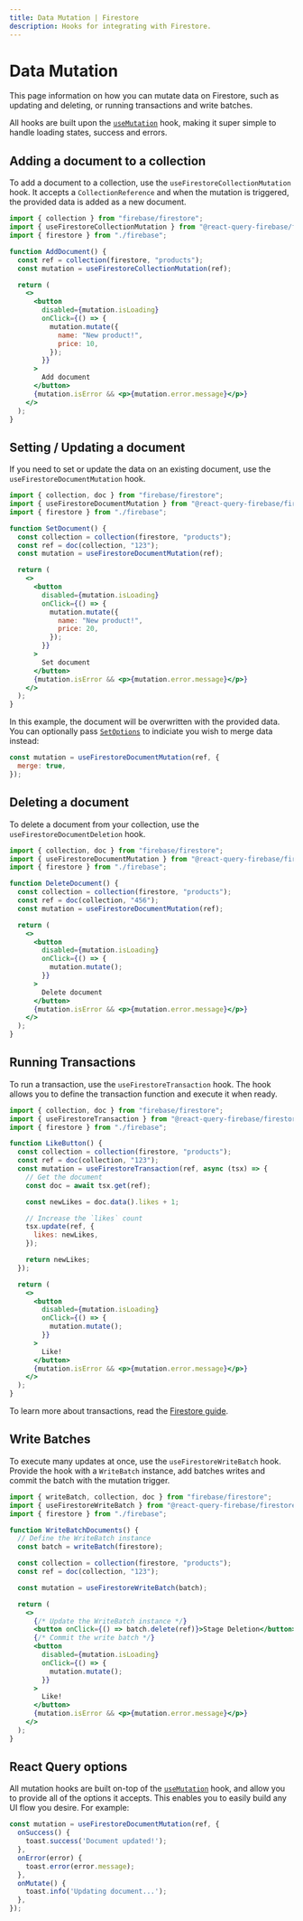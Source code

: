 ```yaml
---
title: Data Mutation | Firestore
description: Hooks for integrating with Firestore.
---
```


# Data Mutation

This page information on how you can mutate data on Firestore, such as
updating and deleting, or running transactions and write batches.

All hooks are built upon the [`useMutation`](https://react-query.tanstack.com/reference/useMutation)
hook, making it super simple to handle loading states, success and errors.

## Adding a document to a collection

To add a document to a collection, use the `useFirestoreCollectionMutation` hook.
It accepts a `CollectionReference` and when the mutation is triggered, the provided
data is added as a new document.

```jsx
import { collection } from "firebase/firestore";
import { useFirestoreCollectionMutation } from "@react-query-firebase/firestore";
import { firestore } from "./firebase";

function AddDocument() {
  const ref = collection(firestore, "products");
  const mutation = useFirestoreCollectionMutation(ref);

  return (
    <>
      <button
        disabled={mutation.isLoading}
        onClick={() => {
          mutation.mutate({
            name: "New product!",
            price: 10,
          });
        }}
      >
        Add document
      </button>
      {mutation.isError && <p>{mutation.error.message}</p>}
    </>
  );
}
```

## Setting / Updating a document

If you need to set or update the data on an existing document, use
the `useFirestoreDocumentMutation` hook.

```jsx
import { collection, doc } from "firebase/firestore";
import { useFirestoreDocumentMutation } from "@react-query-firebase/firestore";
import { firestore } from "./firebase";

function SetDocument() {
  const collection = collection(firestore, "products");
  const ref = doc(collection, "123");
  const mutation = useFirestoreDocumentMutation(ref);

  return (
    <>
      <button
        disabled={mutation.isLoading}
        onClick={() => {
          mutation.mutate({
            name: "New product!",
            price: 20,
          });
        }}
      >
        Set document
      </button>
      {mutation.isError && <p>{mutation.error.message}</p>}
    </>
  );
}
```

In this example, the document will be overwritten with the provided data.
You can optionally pass [`SetOptions`](https://firebase.google.com/docs/reference/js/firestore_.md#setoptions)
to indiciate you wish to merge data instead:

```js
const mutation = useFirestoreDocumentMutation(ref, {
  merge: true,
});
```

## Deleting a document

To delete a document from your collection, use the `useFirestoreDocumentDeletion` hook.

```jsx
import { collection, doc } from "firebase/firestore";
import { useFirestoreDocumentMutation } from "@react-query-firebase/firestore";
import { firestore } from "./firebase";

function DeleteDocument() {
  const collection = collection(firestore, "products");
  const ref = doc(collection, "456");
  const mutation = useFirestoreDocumentMutation(ref);

  return (
    <>
      <button
        disabled={mutation.isLoading}
        onClick={() => {
          mutation.mutate();
        }}
      >
        Delete document
      </button>
      {mutation.isError && <p>{mutation.error.message}</p>}
    </>
  );
}
```

## Running Transactions

To run a transaction, use the `useFirestoreTransaction` hook. The hook
allows you to define the transaction function and execute it when ready.

```jsx
import { collection, doc } from "firebase/firestore";
import { useFirestoreTransaction } from "@react-query-firebase/firestore";
import { firestore } from "./firebase";

function LikeButton() {
  const collection = collection(firestore, "products");
  const ref = doc(collection, "123");
  const mutation = useFirestoreTransaction(ref, async (tsx) => {
    // Get the document
    const doc = await tsx.get(ref);

    const newLikes = doc.data().likes + 1;

    // Increase the `likes` count
    tsx.update(ref, {
      likes: newLikes,
    });

    return newLikes;
  });

  return (
    <>
      <button
        disabled={mutation.isLoading}
        onClick={() => {
          mutation.mutate();
        }}
      >
        Like!
      </button>
      {mutation.isError && <p>{mutation.error.message}</p>}
    </>
  );
}
```

To learn more about transactions, read the [Firestore guide](https://firebase.google.com/docs/firestore/manage-data/transactions#transactions).

## Write Batches

To execute many updates at once, use the `useFirestoreWriteBatch` hook.
Provide the hook with a `WriteBatch` instance, add batches writes and commit
the batch with the mutation trigger.

```jsx
import { writeBatch, collection, doc } from "firebase/firestore";
import { useFirestoreWriteBatch } from "@react-query-firebase/firestore";
import { firestore } from "./firebase";

function WriteBatchDocuments() {
  // Define the WriteBatch instance
  const batch = writeBatch(firestore);

  const collection = collection(firestore, "products");
  const ref = doc(collection, "123");

  const mutation = useFirestoreWriteBatch(batch);

  return (
    <>
      {/* Update the WriteBatch instance */}
      <button onClick={() => batch.delete(ref)}>Stage Deletion</button>
      {/* Commit the write batch */}
      <button
        disabled={mutation.isLoading}
        onClick={() => {
          mutation.mutate();
        }}
      >
        Like!
      </button>
      {mutation.isError && <p>{mutation.error.message}</p>}
    </>
  );
}
```

## React Query options

All mutation hooks are built on-top of the [`useMutation`](https://react-query.tanstack.com/reference/useMutation) hook,
and allow you to provide all of the options it accepts. This enables you to easily
build any UI flow you desire. For example:

```js
const mutation = useFirestoreDocumentMutation(ref, {
  onSuccess() {
    toast.success('Document updated!');
  },
  onError(error) {
    toast.error(error.message);
  },
  onMutate() {
    toast.info('Updating document...');
  },
});
```